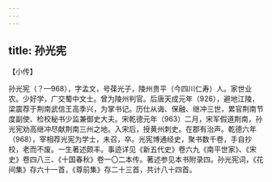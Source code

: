 ```yaml
---
---
---
```

title: 孙光宪
---







【小传】


孙光宪（？—968），字孟文，号葆光子，陵州贵平（今四川仁寿）人。家世业农。少好学，广交蜀中文士。曾为陵州判官。后唐天成元年（926），避地江陵，梁震荐于荆南武信王高季兴，为掌书记。历仕从诲、保融、继冲三世，累官荆南节度副使、检校秘书少监兼御史大夫。宋乾德元年（963）二月，宋军假道荆南，孙光宪劝高继冲尽献荆南三州之地。入宋后，授黄州刺史。在郡有治声。乾德六年（968），宰相荐光宪为学士，未召，卒。光宪博通经史，聚书数千卷，手自抄校，老而不废。一生著述颇丰。事迹详见《新五代史》卷六九《南平世家》、《宋史》卷四八三、《十国春秋》卷一〇二本传。著述参见本书附录四。孙光宪词，《花间集》存六十一首，《尊前集》存二十三首，共计八十四首。